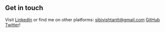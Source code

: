 ## Get in touch

 
Visit [LinkedIn](https://www.linkedin.com/in/sibi-vishtan-421151184)
or find me on other platforms: sibivishtantt@gmail.com
[GitHub](https://github.com/urstrulyvishtan) 
[Twitter](https://twitter.com/iam_vishtan)!
